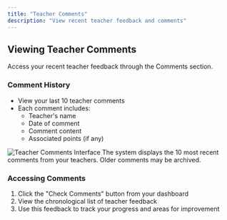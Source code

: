```yaml
---
title: "Teacher Comments"
description: "View recent teacher feedback and comments"
---
```


## Viewing Teacher Comments

Access your recent teacher feedback through the Comments section.

### Comment History

- View your last 10 teacher comments
- Each comment includes:
  - Teacher's name
  - Date of comment
  - Comment content
  - Associated points (if any)

<img src="/images/student-comments.png" alt="Teacher Comments Interface" />

<Note>
  The system displays the 10 most recent comments from your teachers. Older comments may be archived.
</Note>

### Accessing Comments

1. Click the "Check Comments" button from your dashboard
2. View the chronological list of teacher feedback
3. Use this feedback to track your progress and areas for improvement
